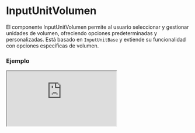 
# InputUnitVolumen

El componente InputUnitVolumen permite al usuario seleccionar y gestionar unidades de volumen, ofreciendo opciones predeterminadas y personalizadas. Está basado en `InputUnitBase` y extiende su funcionalidad con opciones específicas de volumen.

### Ejemplo

<Iframe
  minHeightIframe="30dvh"
  src="https://fenextjs-component-storybook.vercel.app/iframe.html?args=&id=input-inputunitvolumen--index&viewMode=story"
/>

### Importacion

Para importar el componente InputUnitVolumen, se puede hacer desde fenextjs

```tsx copy
import { InputUnitVolumen } from "fenextjs";
```

### Parametros

| Parametro         | Tipo                                              | Requerido | Default                                                | Descripcion                                                                                 |
| ----------------- | ------------------------------------------------- | --------- | ------------------------------------------------------ | ------------------------------------------------------------------------------------------- |
| defaultValue      | Partial\<InputUnitVolumenValue\>                  | no        | undefined                                              | Valor predeterminado para el componente, que incluye el valor y la unidad seleccionados.    |
| value             | Partial\<InputUnitVolumenValue\>                  | no        | undefined                                              | Valor actual del componente, que incluye el valor numérico y la unidad seleccionada.        |
| onChange          | (data: Partial\<InputUnitVolumenValue\>) =\> void | no        | undefined                                              | Función que se ejecuta al cambiar el valor o la unidad, devolviendo los datos actualizados. |
| options           | Unit_Volumen[]                                    | no        | Object.keys(Unit_Volumen).map((e) =\> Unit_Volumen[e]) | Opciones de unidades de volumen disponibles para seleccionar.                               |
| className         | string                                            | no        | ''                                                     | Clase CSS para personalizar el estilo del componente.                                       |
| classNameDisabled | string                                            | no        | ''                                                     | Clase CSS para el estado deshabilitado del componente.                                      |
| classNameInput    | string                                            | no        | ''                                                     | Clase CSS para el campo de entrada de texto.                                                |

### Storybook

Para ver el storybook del componente lo puede hacer con este [link](https://fenextjs-component-storybook.vercel.app/?path=/story/input-inputunitvolumen--index)

### Usos

- Uso básico

```tsx copy
<InputUnitVolumen />
```

- Con valor predeterminado

```tsx copy
<InputUnitVolumen defaultValue={{ value: 10, unit: "liters" }} />
```

- Con función onChange

```tsx copy
<InputUnitVolumen onChange={(data) => console.log(data)} />
```
